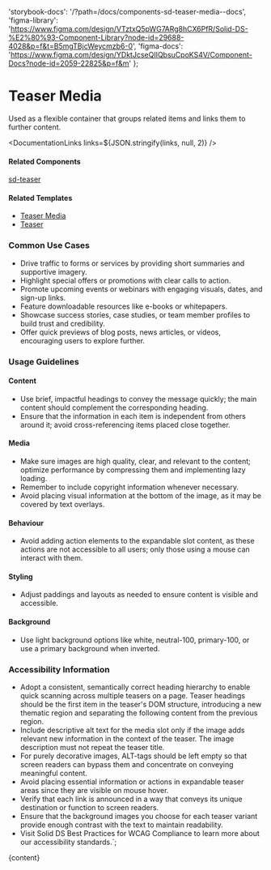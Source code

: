 

  'storybook-docs': '/?path=/docs/components-sd-teaser-media--docs',
  'figma-library':
    'https://www.figma.com/design/VTztxQ5pWG7ARg8hCX6PfR/Solid-DS-%E2%80%93-Component-Library?node-id=29688-4028&p=f&t=B5mgTBjcWeycmzb6-0',
  'figma-docs': 'https://www.figma.com/design/YDktJcseQIIQbsuCpoKS4V/Component-Docs?node-id=2059-22825&p=f&m'
};

# Teaser Media

Used as a flexible container that groups related items and links them to further content.

<DefaultStory />

<DocumentationLinks links=${JSON.stringify(links, null, 2)} />

#### Related Components

[sd-teaser](/?path=/docs/components-sd-teaser--docs)

#### Related Templates

- [Teaser Media](/?path=/docs/templates-teaser-media--docs)
- [Teaser](/?path=/docs/templates-teaser--docs)

### Common Use Cases

- Drive traffic to forms or services by providing short summaries and supportive imagery.
- Highlight special offers or promotions with clear calls to action.
- Promote upcoming events or webinars with engaging visuals, dates, and sign-up links.
- Feature downloadable resources like e-books or whitepapers.
- Showcase success stories, case studies, or team member profiles to build trust and credibility.
- Offer quick previews of blog posts, news articles, or videos, encouraging users to explore further.

### Usage Guidelines

#### Content

- Use brief, impactful headings to convey the message quickly; the main content should complement the corresponding heading.
- Ensure that the information in each item is independent from others around it; avoid cross-referencing items placed close together.

#### Media

- Make sure images are high quality, clear, and relevant to the content; optimize performance by compressing them and implementing lazy loading.
- Remember to include copyright information whenever necessary.
- Avoid placing visual information at the bottom of the image, as it may be covered by text overlays.

#### Behaviour

- Avoid adding action elements to the expandable slot content, as these actions are not accessible to all users; only those using a mouse can interact with them.

#### Styling

- Adjust paddings and layouts as needed to ensure content is visible and accessible.

#### Background

- Use light background options like white, neutral-100, primary-100, or use a primary background when inverted.

### Accessibility Information

- Adopt a consistent, semantically correct heading hierarchy to enable quick scanning across multiple teasers on a page. Teaser headings should be the first item in the teaser's DOM structure, introducing a new thematic region and separating the following content from the previous region.
- Include descriptive alt text for the media slot only if the image adds relevant new information in the context of the teaser. The image description must not repeat the teaser title.
- For purely decorative images, ALT-tags should be left empty so that screen readers can bypass them and concentrate on conveying meaningful content.
- Avoid placing essential information or actions in expandable teaser areas since they are visible on mouse hover.
- Verify that each link is announced in a way that conveys its unique destination or function to screen readers.
- Ensure that the background images you choose for each teaser variant provide enough contrast with the text to maintain readability.
- Visit <sd-link href="https://www.figma.com/design/YDktJcseQIIQbsuCpoKS4V/Component-Docs?node-id=10708-5011&t=Z1FxSGWkmXG5r5sw-4" target="_blank">Solid DS Best Practices for WCAG Compliance</sd-link> to learn more about our accessibility standards.`;

<Meta title="Components/sd-teaser-media/Overview" />

<OverviewFormatter story={SdTeaserMediaStories.Default}>{content}</OverviewFormatter>
